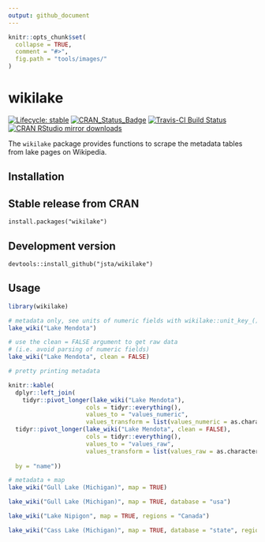 ```yaml
---
output: github_document
---
```


<!-- README.md is generated from README.Rmd. Please edit that file -->

```r
knitr::opts_chunk$set(
  collapse = TRUE,
  comment = "#>",
  fig.path = "tools/images/"
)
```

# wikilake

[![Lifecycle: stable](https://img.shields.io/badge/lifecycle-stable-brightgreen.svg)](https://lifecycle.r-lib.org/articles/stages.html#stable)
[![CRAN_Status_Badge](http://www.r-pkg.org/badges/version/wikilake)](https://cran.r-project.org/package=wikilake)
[![Travis-CI Build Status](https://travis-ci.org/jsta/wikilake.svg?branch=master)](https://travis-ci.org/jsta/wikilake)
[![CRAN RStudio mirror downloads](http://cranlogs.r-pkg.org/badges/wikilake)](https://CRAN.R-project.org/package=wikilake)

The `wikilake` package provides functions to scrape the metadata tables from lake pages on Wikipedia.

## Installation

## Stable release from CRAN
`install.packages("wikilake")`

## Development version
`devtools::install_github("jsta/wikilake")`

## Usage

```r
library(wikilake)
```

```r
# metadata only, see units of numeric fields with wikilake::unit_key_()
lake_wiki("Lake Mendota")
```

```r
# use the clean = FALSE argument to get raw data
# (i.e. avoid parsing of numeric fields)
lake_wiki("Lake Mendota", clean = FALSE)
```

```r
# pretty printing metadata
```

```r
knitr::kable(
  dplyr::left_join( 
    tidyr::pivot_longer(lake_wiki("Lake Mendota"), 
                      cols = tidyr::everything(),
                      values_to = "values_numeric",
                      values_transform = list(values_numeric = as.character)),
  tidyr::pivot_longer(lake_wiki("Lake Mendota", clean = FALSE), 
                      cols = tidyr::everything(),
                      values_to = "values_raw",
                      values_transform = list(values_raw = as.character)),
  
  by = "name"))
```

```r
# metadata + map
lake_wiki("Gull Lake (Michigan)", map = TRUE)
```

```r
lake_wiki("Gull Lake (Michigan)", map = TRUE, database = "usa")
```

```r
lake_wiki("Lake Nipigon", map = TRUE, regions = "Canada")
```

```r
lake_wiki("Cass Lake (Michigan)", map = TRUE, database = "state", regions = "Michigan")
```
